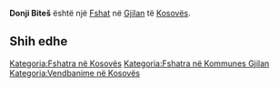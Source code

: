{{Fshat në Kosovës
 | Emri                = Donji Biteš
| srp_N_name = Donji Biteš
| srp_N_FULL_NAME_RO = Donji Biteš
| srp_N_FULL_NAME_ND_RO = Donji Bites
| srp_N_SORT_NAME_RG = DONJIBITES
| srp_N_FULL_NAME_RG = Donji Biteš
| srp_N_FULL_NAME_ND_RG = Donji Bites

 | Emri (Rasa dhanore) = 
 | Figura              = 
 | Shteti              = Kosovo
 | Komuna              = Gjilan
 | Kodi postar         = 
 | Sipërfaqja          = 

 | Popullsia           = 

 | Regj. i popullsisë  = 
 | Dend. e popullsisë  = 
 | Faqja zyrtare       = 
 <!--- Koordinatat ----> 
 | Gjerësia            = 42.470278
 | Gjatësia            = 20.398333
 | Lartësia            = 
}}
'''Donji Biteš''' është një [[Fshat]] në [[Gjilan]] të [[Kosovës]].

<!-- == Gjeografia == -->
<!-- == Historia == -->
<!-- == Demografia == -->
== Shih edhe ==
{{Komuna Gjilan}}
{{Kosovo-Administrata-Cung}}

[[Kategoria:Fshatra në Kosovës]]
[[Kategoria:Fshatra në Kommunes Gjilan]]
[[Kategoria:Vendbanime në Kosovës]]